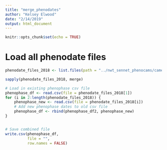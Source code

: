 ```yaml
---
title: "merge_phenodates"
author: "Kelsey Elwood"
date: "2/14/2019"
output: html_document
---
```


```r
knitr::opts_chunk$set(echo = TRUE)
```

# Load all phenodate files
```r
phenodate_files_2018 <- list.files(path = "../nwt_sennet_phenocams/camera_imagery_2018/subset9to1/", pattern = "phenophase_dates_", recursive = TRUE, full.names = TRUE)

sapply(phenodate_files_2018, merge)

# Load in existing phenophase csv file
phenophase_df <- read.csv(file = phenodate_files_2018[1])
for (i in 2:length(phenodate_files_2018)) {
    phenophase_new <- read.csv(file = phenodate_files_2018[i])
    # Add new phenophase dates to old csv file
    phenophase_df <- rbind(phenophase_df2, phenophase_new)
}


# Save combined file
write.csv(phenophase_df, 
          file = "",
          row.names = FALSE)
```

